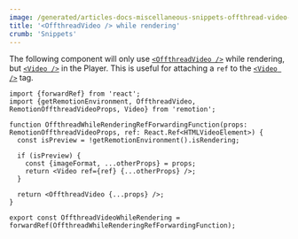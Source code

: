 ```yaml
---
image: /generated/articles-docs-miscellaneous-snippets-offthread-video-while-rendering.png
title: '<OffthreadVideo /> while rendering'
crumb: 'Snippets'
---
```


The following component will only use [`<OffthreadVideo />`](/docs/offthreadvideo) while rendering, but [`<Video />`](/docs/video) in the Player.
This is useful for attaching a `ref` to the [`<Video />`](/docs/video) tag.

```tsx twoslash
import {forwardRef} from 'react';
import {getRemotionEnvironment, OffthreadVideo, RemotionOffthreadVideoProps, Video} from 'remotion';

function OffthreadWhileRenderingRefForwardingFunction(props: RemotionOffthreadVideoProps, ref: React.Ref<HTMLVideoElement>) {
  const isPreview = !getRemotionEnvironment().isRendering;

  if (isPreview) {
    const {imageFormat, ...otherProps} = props;
    return <Video ref={ref} {...otherProps} />;
  }

  return <OffthreadVideo {...props} />;
}

export const OffthreadVideoWhileRendering = forwardRef(OffthreadWhileRenderingRefForwardingFunction);
```
